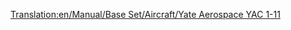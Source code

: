 [[Translation:en/Manual/Base Set/Aircraft/Yate Aerospace YAC 1-11]]

{{nl/Vliegtuig|Name=Yate Aerospace YAC 1-11
|Image=[[File:en/BritishAerospaceBAC1-11.png|Yate Aerospace YAC 1-11]]
|Cost=32.812 (65,624)
|Speed=947 kph (592 MPH)
|Annual=3.796 (7,592)
|Designed=1963
|Lifespan=22
|Capacity=95 passagiers & 10 zakken post
|Description=Een niet te groot vliegtuig met lage onderhoudskosten.
|Real-lifeWikilink=BAC One-Eleven
|Real-life=[https://www.wikipedia.org/wiki/nl:BAC_One-Eleven BAC One-Eleven]
}}